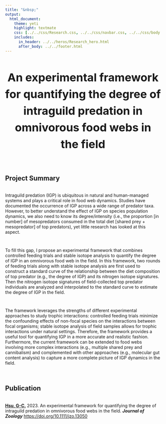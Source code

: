 ```yaml
---
title: "&nbsp;"
output:
  html_document:
    theme: yeti
    highlight: textmate
    css: [../../css/Research.css, ../../css/navbar.css, ../../css/body.css]
    includes:
      in_header: ../../heros/Research_hero.html
      after_body: ../../footer.html
---
```


<style>
h1 {text-align: center !important; 
   font-weight: bold !important; 
   font-size: 36px !important;
   line-height: 1.5em;}
   
h2 {font-weight: bold !important;} 
   
.External_link{
  border-radius: 5px;
  border: none;
  text-align: center;
  text-decoration: none;
  display: inline-block;
  width: 60px;
}
</style>

# An experimental framework for quantifying the degree of intraguild predation in omnivorous food webs in the field

<br>

## Project Summary
<div style="height: 0.25em;"></div>

Intraguild predation (IGP) is ubiquitous in natural and human-managed systems and plays a critical role in food web dynamics. Studies have documented the occurrence of IGP across a wide range of predator taxa. However, to better understand the effect of IGP on species population dynamics, we also need to know its degree/intensity (i.e., the proportion [in number] of mesopredators consumed in the total diet [shared prey + mesopredator] of top predators), yet little research has looked at this aspect.

<div style="height: 1em;"></div>

To fill this gap, I propose an experimental framework that combines controlled feeding trials and stable isotope analysis to quantify the degree of IGP in an omnivorous food web in the field. In this framework, two rounds of feeding trials along with stable isotope analysis are first used to construct a standard curve of the relationship between the diet composition of top predator (e.g., the degree of IGP) and its nitrogen isotope signatures. Then the nitrogen isotope signatures of field-collected top predator individuals are analyzed and interpolated to the standard curve to estimate the degree of IGP in the field. 

<div style="height: 1em;"></div>

The framework leverages the strengths of different experimental approaches to study trophic interactions: controlled feeding trials minimize the confounding effects of non-focal species on the interactions between focal organisms; stable isotope analysis of field samples allows for trophic interactions under natural settings. Therefore, the framework provides a useful tool for quantifying IGP in a more accurate and realistic fashion. Furthermore, the current framework can be extended to food webs involving more complex interactions (e.g., multiple shared prey and cannibalism) and complemented with other approaches (e.g., molecular gut content analysis) to capture a more complete picture of IGP dynamics in the field.

<br>

## Publication
<div style="height: 0.25em;"></div>

<p><b><u>Hsu, G-C.</u></b> 2023. An experimental framework for quantifying the degree of intraguild predation in omnivorous food webs in the field. <i>**Journal of Zoology**</i>
<a href="https://doi.org/10.1111/jzo.13050" target="_blank"> https://doi.org/10.1111/jzo.13050</a></p>


